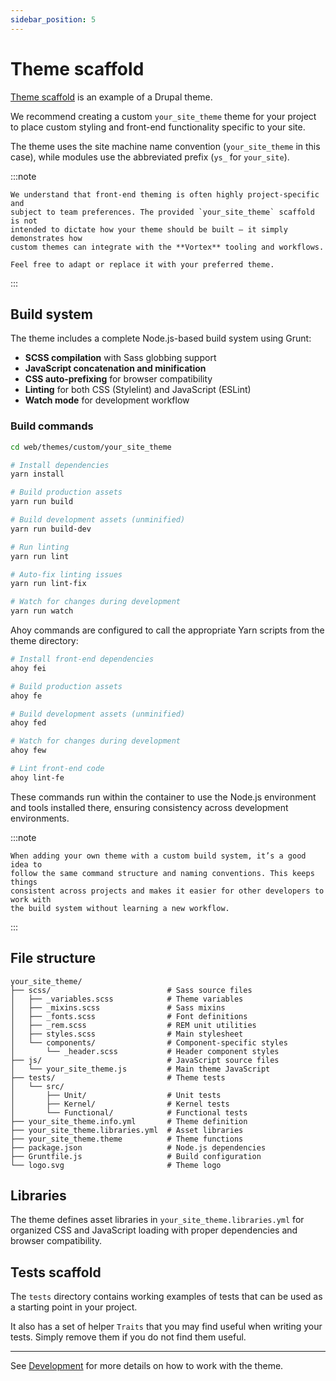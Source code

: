 ```yaml
---
sidebar_position: 5
---
```


# Theme scaffold

[Theme scaffold](https://github.com/drevops/vortex/tree/develop/web/themes/custom/your_site_theme)
is an example of a Drupal theme.

We recommend creating a custom `your_site_theme` theme for your project to place
custom styling and front-end functionality specific to your site.

The theme uses the site machine name convention (`your_site_theme` in this case),
while modules use the abbreviated prefix (`ys_` for `your_site`).

:::note

    We understand that front-end theming is often highly project-specific and
    subject to team preferences. The provided `your_site_theme` scaffold is not
    intended to dictate how your theme should be built — it simply demonstrates how
    custom themes can integrate with the **Vortex** tooling and workflows.

    Feel free to adapt or replace it with your preferred theme.

:::

## Build system

The theme includes a complete Node.js-based build system using Grunt:

- **SCSS compilation** with Sass globbing support
- **JavaScript concatenation and minification**
- **CSS auto-prefixing** for browser compatibility
- **Linting** for both CSS (Stylelint) and JavaScript (ESLint)
- **Watch mode** for development workflow

### Build commands

```bash
cd web/themes/custom/your_site_theme

# Install dependencies
yarn install

# Build production assets
yarn run build

# Build development assets (unminified)
yarn run build-dev

# Run linting
yarn run lint

# Auto-fix linting issues
yarn run lint-fix

# Watch for changes during development
yarn run watch
```

Ahoy commands are configured to call the appropriate Yarn scripts from the
theme directory:

```bash
# Install front-end dependencies
ahoy fei

# Build production assets
ahoy fe

# Build development assets (unminified)
ahoy fed

# Watch for changes during development
ahoy few

# Lint front-end code
ahoy lint-fe
```

These commands run within the container to use the Node.js environment
and tools installed there, ensuring consistency across development environments.

:::note

    When adding your own theme with a custom build system, it’s a good idea to
    follow the same command structure and naming conventions. This keeps things
    consistent across projects and makes it easier for other developers to work with
    the build system without learning a new workflow.

:::


## File structure

```
your_site_theme/
├── scss/                          # Sass source files
│   ├── _variables.scss            # Theme variables
│   ├── _mixins.scss               # Sass mixins
│   ├── _fonts.scss                # Font definitions
│   ├── _rem.scss                  # REM unit utilities
│   ├── styles.scss                # Main stylesheet
│   └── components/                # Component-specific styles
│       └── _header.scss           # Header component styles
├── js/                            # JavaScript source files
│   └── your_site_theme.js         # Main theme JavaScript
├── tests/                         # Theme tests
│   └── src/
│       ├── Unit/                  # Unit tests
│       ├── Kernel/                # Kernel tests
│       └── Functional/            # Functional tests
├── your_site_theme.info.yml       # Theme definition
├── your_site_theme.libraries.yml  # Asset libraries
├── your_site_theme.theme          # Theme functions
├── package.json                   # Node.js dependencies
├── Gruntfile.js                   # Build configuration
└── logo.svg                       # Theme logo
```

## Libraries

The theme defines asset libraries in `your_site_theme.libraries.yml` for
organized CSS and JavaScript loading with proper dependencies and browser
compatibility.

## Tests scaffold

The `tests` directory contains working examples of tests that can be used as a
starting point in your project.

It also has a set of helper `Traits` that you may find useful when writing your
tests. Simply remove them if you do not find them useful.

---

See [Development](/docs/workflows/development) for more details on how to work with
the theme.
